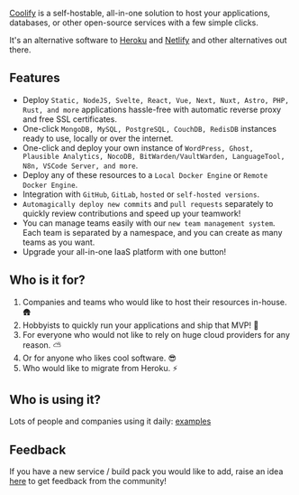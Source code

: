 
[Coolify](https://coolify.io) is a self-hostable, all-in-one solution to host your applications, databases, or other open-source services with a few simple clicks.

It's an alternative software to [Heroku](https://www.heroku.com/) and [Netlify](https://www.netlify.com/) and other alternatives out there.


## Features
- Deploy `Static, NodeJS, Svelte, React, Vue, Next, Nuxt, Astro, PHP, Rust, and more` applications hassle-free with automatic reverse proxy and free SSL certificates.
- One-click `MongoDB, MySQL, PostgreSQL, CouchDB, RedisDB` instances ready to use, locally or over the internet.
- One-click and deploy your own instance of `WordPress, Ghost, Plausible Analytics, NocoDB, BitWarden/VaultWarden, LanguageTool, N8n, VSCode Server, and more`.
- Deploy any of these resources to a `Local Docker Engine` or `Remote Docker Engine`.
- Integration with `GitHub`, `GitLab`, `hosted` or `self-hosted versions`.
- `Automagically deploy new commits` and `pull requests` separately to quickly review contributions and speed up your teamwork!
- You can manage teams easily with our `new team management system`. Each team is separated by a namespace, and you can create as many teams as you want.
- Upgrade your all-in-one IaaS platform with one button!

## Who is it for?
1. Companies and teams who would like to host their resources in-house. 🛖
2. Hobbyists to quickly run your applications and ship that MVP! 🚢
3. For everyone who would not like to rely on huge cloud providers for any reason. ⛅
4. Or for anyone who likes cool software. 😎
5. Who would like to migrate from Heroku. ⚡

## Who is using it?
Lots of people and companies using it daily: [examples](https://github.com/coollabsio/coolify/issues/399)

## Feedback
If you have a new service / build pack you would like to add, raise an idea [here](https://github.com/orgs/coollabsio/discussions) to get feedback from the community!


